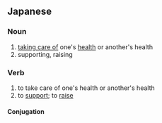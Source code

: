 ==Japanese==
{{ja-kanjitab|か|よう|yomi=o}}

===Noun===
{{ja-noun|かよう}}

# [[take care of|taking care of]] one's [[health]] or another's health
# supporting, raising

===Verb===
{{ja-verb-suru|かよう}}

# to take care of one's health or another's health
# to [[support]]; to [[raise]]

====Conjugation====
{{ja-suru|かよう}}